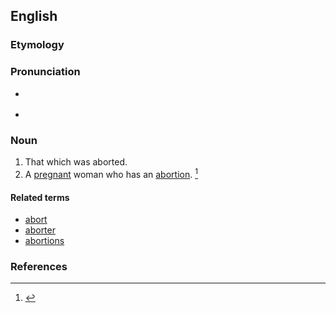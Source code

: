 ==English==

===Etymology===
{{suffix|abort|ee}}

===Pronunciation===
* {{a|RP}} {{IPA|/ə.bɔːɹˈti/}}
* {{a|US}} {{IPA|/ə.bɔɹˈti/}}

===Noun===
{{en-noun}}

# That which was aborted.
# A [[pregnant]] woman who has an [[abortion]]. {{defdate|First attested in the mid 20<sup>th</sup> century.}}<ref name=SOED>{{reference-book | last =| first = | authorlink =  | coauthors =  | editor =Brown, Lesley  | others =  | title = The Shorter Oxford English Dictionary | origdate =  | origyear = 1933| origmonth =  | url =  | format =  | accessdate =  | accessyear =  | accessmonth =  | edition = 5th | date =  | year =2003| month =  | publisher =Oxford University Press  | location =Oxford, UK | language =  | id =  | doi = | isbn =978-0-19-860575-7 | lccn = | ol = | pages =7| chapter =  | chapterurl =  | quote =}}</ref>

====Related terms====
* [[abort]]
* [[aborter]]
* [[abortions]]

===References===
<references/>
